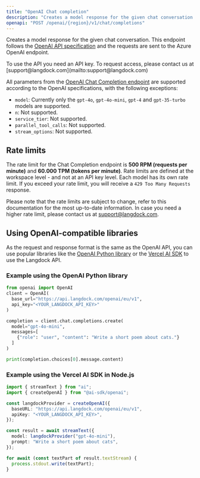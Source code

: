 ```yaml
---
title: "OpenAI Chat completion"
description: "Creates a model response for the given chat conversation using an OpenAI model."
openapi: "POST /openai/{region}/v1/chat/completions"
---
```


Creates a model response for the given chat conversation. This endpoint follows the [OpenAI API specification](https://platform.openai.com/docs/api-reference/chat/create) and the requests are sent to the Azure OpenAI endpoint.

<Info>
  To use the API you need an API key. To request access, please contact us at
  [support@langdock.com](mailto:support@langdock.com)
</Info>

All parameters from the [OpenAI Chat Completion endpoint](https://platform.openai.com/docs/api-reference/chat/create) are supported according to the OpenAI specifications, with the following exceptions:

- `model`: Currently only the `gpt-4o`, `gpt-4o-mini`, `gpt-4` and `gpt-35-turbo` models are supported.
- `n`: Not supported.
- `service_tier`: Not supported.
- `parallel_tool_calls`: Not supported.
- `stream_options`: Not supported.

## Rate limits

The rate limit for the Chat Completion endpoint is **500 RPM (requests per minute)** and **60.000 TPM (tokens per minute)**. Rate limits are defined at the workspace level - and not at an API key level. Each model has its own rate limit. If you exceed your rate limit, you will receive a `429 Too Many Requests` response.

Please note that the rate limits are subject to change, refer to this documentation for the most up-to-date information.
In case you need a higher rate limit, please contact us at [support@langdock.com](mailto:support@langdock.com).

## Using OpenAI-compatible libraries

As the request and response format is the same as the OpenAI API, you can use popular libraries like the [OpenAI Python library](https://github.com/openai/openai-python) or the [Vercel AI SDK](https://sdk.vercel.ai/docs/introduction) to use the Langdock API.

### Example using the OpenAI Python library

```python
from openai import OpenAI
client = OpenAI(
  base_url="https://api.langdock.com/openai/eu/v1",
  api_key="<YOUR_LANGDOCK_API_KEY>"
)

completion = client.chat.completions.create(
  model="gpt-4o-mini",
  messages=[
    {"role": "user", "content": "Write a short poem about cats."}
  ]
)

print(completion.choices[0].message.content)
```

### Example using the Vercel AI SDK in Node.js

```typescript
import { streamText } from "ai";
import { createOpenAI } from "@ai-sdk/openai";

const langdockProvider = createOpenAI({
  baseURL: "https://api.langdock.com/openai/eu/v1",
  apiKey: "<YOUR_LANGDOCK_API_KEY>",
});

const result = await streamText({
  model: langdockProvider("gpt-4o-mini"),
  prompt: "Write a short poem about cats",
});

for await (const textPart of result.textStream) {
  process.stdout.write(textPart);
}
```
